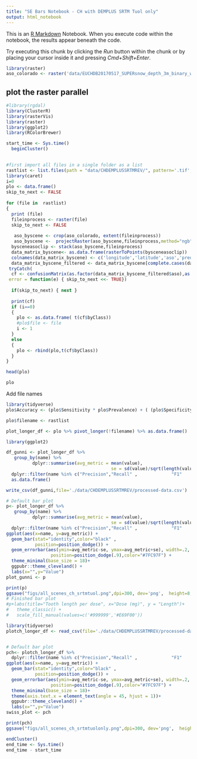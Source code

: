 ```yaml
---
title: "SE Bars Notebook - CH with DEMPLUS SRTM Tuol only"
output: html_notebook
---
```


This is an [R Markdown](http://rmarkdown.rstudio.com) Notebook. When you execute code within the notebook, the results appear beneath the code. 

Try executing this chunk by clicking the *Run* button within the chunk or by placing your cursor inside it and pressing *Cmd+Shift+Enter*. 


```r
library(raster)
aso_colorado <- raster('data/EUCHDB20170517_SUPERsnow_depth_3m_binary_wgs84_3m.tif')


```


## plot the raster parallel
```r
#library(rgdal)
library(ClusterR)
library(rasterVis)
library(raster)
library(ggplot2)
library(RColorBrewer)

start_time <- Sys.time()
  beginCluster()
  
```

```r
#first import all files in a single folder as a list 
rastlist <- list.files(path = "data/CHDEMPLUSSRTMREV/", pattern='.tif', all.files=TRUE, full.names=TRUE)
library(caret)
i=0
plo <- data.frame()
skip_to_next <- FALSE
 
for (file in  rastlist)
{
  print (file)
  fileinprocess <- raster(file)
  skip_to_next <- FALSE
 
   aso_byscene <- crop(aso_colorado, extent(fileinprocess))
   aso_byscene <-  projectRaster(aso_byscene,fileinprocess,method="ngb")
  bysceneasoclip <- stack(aso_byscene,fileinprocess)
  data_matrix_byscene<- as.data.frame(rasterToPoints(bysceneasoclip))
  colnames(data_matrix_byscene) <- c('longitude','latitude','aso','pred')
  data_matrix_byscene_filtered <- data_matrix_byscene[complete.cases(data_matrix_byscene),]
 tryCatch(
  cf <- confusionMatrix(as.factor(data_matrix_byscene_filtered$aso),as.factor(data_matrix_byscene_filtered$pred),mode = 'prec_recall') ,
 error = function(e) { skip_to_next <<- TRUE})
  
  if(skip_to_next) { next }  
  
  print(cf)
  if (i==0)
  {
    plo <- as.data.frame( t(cf$byClass))
    #plo$file <- file
    i <- 1
  }
  else
  {
    plo <- rbind(plo,t(cf$byClass))
  }
}

head(plo)
```
```r
plo
```

Add file names

```r
library(tidyverse)
plo$Accuracy <- (plo$Sensitivity * plo$Prevalence) + ( (plo$Specificity) * (1-plo$Prevalence))

plo$filename <- rastlist

plot_longer_df <- plo %>% pivot_longer(!filename) %>% as.data.frame()
```

```r
library(ggplot2)

df_gunni <- plot_longer_df %>% 
   group_by(name) %>%
          dplyr::summarise(avg_metric = mean(value),
                                        se = sd(value)/sqrt(length(value))) %>%
  dplyr::filter(name %in% c("Precision","Recall" ,             "F1"    ,  "Balanced Accuracy","Accuracy")) %>%
  as.data.frame()

write_csv(df_gunni,file='./data/CHDEMPLUSSRTMREV/processed-data.csv')

# Default bar plot
p<- plot_longer_df %>% 
   group_by(name) %>%
          dplyr::summarise(avg_metric = mean(value),
                                        se = sd(value)/sqrt(length(value))) %>%
  dplyr::filter(name %in% c("Precision","Recall" ,             "F1"    ,  "Balanced Accuracy",  "Accuracy")) %>%
ggplot(aes(x=name, y=avg_metric)) + 
  geom_bar(stat="identity",color="black" , 
           position=position_dodge()) +
  geom_errorbar(aes(ymin=avg_metric-se, ymax=avg_metric+se), width=.2,
                 position=position_dodge(.9),color="#7FC97F") +
  theme_minimal(base_size = 18)+
  ggpubr::theme_cleveland() +
  labs(x="",y="Value")
plot_gunni <- p

print(p)
ggsave("figs/all_scenes_ch_srtmtuol.png",dpi=300, dev='png',  height=8, width=10,units="in")
# Finished bar plot
#p+labs(title="Tooth length per dose", x="Dose (mg)", y = "Length")+
#   theme_classic() +
#   scale_fill_manual(values=c('#999999','#E69F00'))

```
  
  
```r
library(tidyverse)
plotch_longer_df <- read_csv(file='./data/CHDEMPLUSSRTMREV/processed-data.csv')


# Default bar plot
pch<- plotch_longer_df %>% 
  dplyr::filter(name %in% c("Precision","Recall" ,             "F1"    ,  "Balanced Accuracy" ,"Accuracy")) %>%
ggplot(aes(x=name, y=avg_metric)) + 
  geom_bar(stat="identity",color="black" , 
           position=position_dodge()) +
  geom_errorbar(aes(ymin=avg_metric-se, ymax=avg_metric+se), width=.2,
                 position=position_dodge(.9),color="#7FC97F") +
  theme_minimal(base_size = 18)+
  theme(axis.text.x = element_text(angle = 45, hjust = 1))+
  ggpubr::theme_cleveland() +
  labs(x="",y="Value")
swiss_plot <- pch

print(pch)
ggsave("figs/all_scenes_ch_srtmtuolonly.png",dpi=300, dev='png',  height=8, width=10,units="in")

```
  
  


```r
endCluster()
end_time <- Sys.time()
end_time - start_time

```
